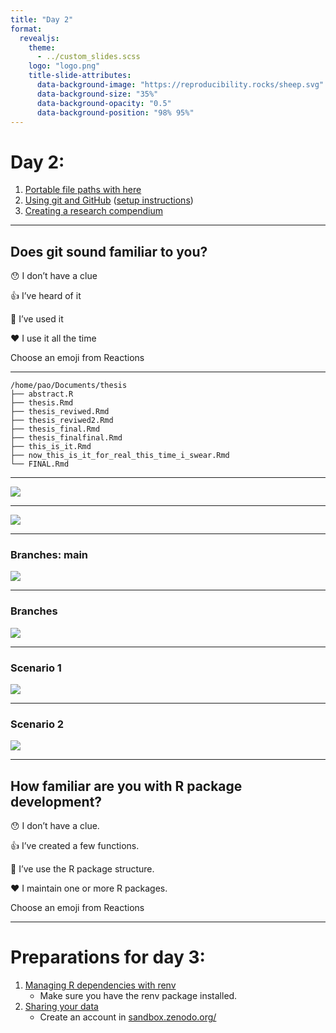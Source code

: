 ```yaml
---
title: "Day 2"
format: 
  revealjs:
    theme:
      - ../custom_slides.scss
    logo: "logo.png"
    title-slide-attributes:
      data-background-image: "https://reproducibility.rocks/sheep.svg"
      data-background-size: "35%"
      data-background-opacity: "0.5" 
      data-background-position: "98% 95%"
---
```


# Day 2:

1.  [Portable file paths with here](/materials/day2/01-here/)
2.  [Using git and GitHub](/materials/day2/02-git/) ([setup instructions](/materials/day0/#git-and-github))
3.  [Creating a research compendium](/materials/day2/03-rrtools/)

------------------------------------------------------------------------

## Does git sound familiar to you?

😯 I don't have a clue

👍 I've heard of it

👏 I've used it

❤️ I use it all the time

Choose an emoji from Reactions

------------------------------------------------------------------------

```         
/home/pao/Documents/thesis
├── abstract.R
├── thesis.Rmd
├── thesis_reviwed.Rmd
├── thesis_reviwed2.Rmd
├── thesis_final.Rmd
├── thesis_finalfinal.Rmd
├── this_is_it.Rmd
├── now_this_is_it_for_real_this_time_i_swear.Rmd
└── FINAL.Rmd
```

------------------------------------------------------------------------

![](/materials/day2/02-git/images/file_cycle2.png){fig-alt="The figure shows the states of a file: untracked or tracked. When it is tracked by the repository, the file can be staged, committed or modified. With the add action the file is 'staged', with the commit action the file is 'saved' to the repository. This cycles repeats teach time the file is modified."}

------------------------------------------------------------------------

![](/materials/day2/02-git/images/local_remote.png){fig-alt="Concept model of a workflow using RStudio projects and git. Files are added to the staging area, and then commited to the local repository. You can push commits to the remote repository and pull new commits to your computer."}

------------------------------------------------------------------------

### Branches: main

![](/materials/day2/02-git/images/main.png)

------------------------------------------------------------------------

### Branches

![](/materials/day2/02-git/images/branch.png)

------------------------------------------------------------------------

### Scenario 1

![](/materials/day2/02-git/images/no_fork.png){fig-alt="Concept model of the workflow in scenario 1. The remote repository is copied into a local repository with a 'clone'. Files inside the local repository and the remote repository are synced with push and pull. The owned remote repository can be merged into the foreign remote repository with a pull request."}

------------------------------------------------------------------------

### Scenario 2

![](/materials/day2/02-git/images/si_fork.png){fig-alt="Concept model of the workflow in scenario 2. A foreign remote repository can be forked to an owned remote repository with a 'fork'. The remote repository is copied into a local repository with a 'clone'. Files inside the local repository and the remote repository are synced with push and pull. The owned remote repository can be merged into the foreign remote repository with a pull request."}

------------------------------------------------------------------------

## How familiar are you with R package development?

😯 I don't have a clue.

👍 I've created a few functions.

👏 I've use the R package structure.

❤️ I maintain one or more R packages.

Choose an emoji from Reactions

------------------------------------------------------------------------

# Preparations for day 3:

1.  [Managing R dependencies with renv](/materials/day3/01-renv/)
    -   Make sure you have the renv package installed.
2.  [Sharing your data](/materials/day3/02-data/)
    -   Create an account in [sandbox.zenodo.org/](https://sandbox.zenodo.org/)
